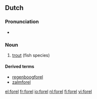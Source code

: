 ==Dutch==
{{wikipedia|lang=nl}}

===Pronunciation===
* {{audio|nl-forel.ogg|forel}}

===Noun===
{{nl-noun|forellen|forelletje|g=m}}

# [[trout]] (fish species)

====Derived terms====
* [[regenboogforel]]
* [[zalmforel]]

[[el:forel]]
[[fr:forel]]
[[io:forel]]
[[nl:forel]]
[[fi:forel]]
[[vi:forel]]